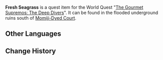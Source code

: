 {{About|the quest item|the cooking ingredient|Seagrass}}
{{Item Infobox
|id           = 101519
|image        = Item Seagrass.png
|type         = Quest Items
|description  = Fresh [[Seagrass]]. It looks like it would make a good meal.
|source1      = [[The Gourmet Supremos: The Deep Divers]]}}
'''Fresh Seagrass''' is a quest item for the World Quest "[[The Gourmet Supremos: The Deep Divers]]". It can be found in the flooded underground ruins south of [[Momiji-Dyed Court]].

==Other Languages==
{{Other Languages|default_hidden = 1
|en      = Fresh Seagrass
|zhs     = 新鲜的海草
|zhs_rm  = Xīnxiān dì Hǎicǎo
|zht     = 新鮮的海草
|zht_rm  = Xīnxiān dì Hǎicǎo
|ja      = 新鮮な海草
|ja_rm   = Shinsen na Kaisou
|ko      = 신선한 해초
|ko_rm   = 
|es      = Alga fresca
|fr      = Herbe marine fraîche
|ru      = Свежие водоросли
|th      = Seagrass สด ๆ
|th_rm   = Seagrass Sot-Sot
|vi      = Rong Biển Tươi
|de      = Frisches Seegras
|id      = Seagrass Segar
|pt      = Erva Marinha Fresca
}}

==Change History==
{{Change History|2.0}}